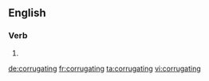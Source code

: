 ==English==

===Verb===
{{head|en}}

# {{present participle of|corrugate|lang=en}}

[[de:corrugating]]
[[fr:corrugating]]
[[ta:corrugating]]
[[vi:corrugating]]